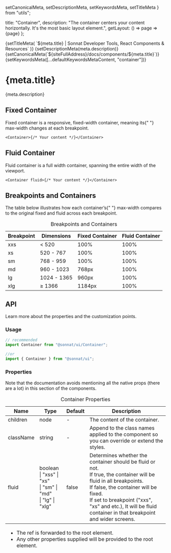   setCanonicalMeta,
  setDescriptionMeta,
  setKeywordsMeta,
  setTitleMeta
} from "utils";

  title: "Container",
  description:
    "The container centers your content horizontally. It's the most basic layout element.",
  getLayout: () => page => <WithSidebar>{page}</WithSidebar>
};

<Head>
  {setTitleMeta(
    `${meta.title} | Sonnat Developer Tools, React Components & Resources`
  )}
  {setDescriptionMeta(meta.description)}
  {setCanonicalMeta(`${siteFullAddress}/docs/components/${meta.title}`)}
  {setKeywordsMeta([...defaultKeywordsMetaContent, "container"])}
</Head>

<h1>
  <span>{meta.title}</span>
  <AnchorButton anchorId="overview" />
  <PageEditButton href={`pages/docs/components/${meta.title}.mdx`} />
</h1>

<p>{meta.description}</p>

<h2>
  <span>Fixed Container</span>
  <AnchorButton anchorId="fixed-container" />
</h2>

<p>
  Fixed container is a responsive, fixed-width container, meaning its{" "}
  <inlineCode>max-width</inlineCode> changes at each breakpoint.
</p>

```tsx
<Container>{/* Your content */}</Container>
```

<h2>
  <span>Fluid Container</span>
  <AnchorButton anchorId="fluid-container" />
</h2>

<p>
  Fluid container is a full width container, spanning the entire width of the
  viewport.
</p>

```tsx
<Container fluid>{/* Your content */}</Container>
```

<h2>
  <span>Breakpoints and Containers</span>
  <AnchorButton anchorId="breakpoints-and-containers" />
</h2>

<p>
  The table below illustrates how each container’s{" "}
  <inlineCode>max-width</inlineCode> compares to the original fixed and fluid
  across each breakpoint.
</p>

<table>
  <caption>Breakpoints and Containers</caption>
  <thead>
    <tr>
      <th>Breakpoint</th>
      <th>Dimensions</th>
      <th>Fixed Container</th>
      <th>Fluid Container</th>
    </tr>
  </thead>
  <tbody>
    <tr>
      <td>xxs</td>
      <td>&lt; 520</td>
      <td>100%</td>
      <td>100%</td>
    </tr>
    <tr>
      <td>xs</td>
      <td>520 - 767</td>
      <td>100%</td>
      <td>100%</td>
    </tr>
    <tr>
      <td>sm</td>
      <td>768 - 959</td>
      <td>100%</td>
      <td>100%</td>
    </tr>
    <tr>
      <td>md</td>
      <td>960 - 1023</td>
      <td>768px</td>
      <td>100%</td>
    </tr>
    <tr>
      <td>lg</td>
      <td>1024 - 1365</td>
      <td>960px</td>
      <td>100%</td>
    </tr>
    <tr>
      <td>xlg</td>
      <td>&ge; 1366</td>
      <td>1184px</td>
      <td>100%</td>
    </tr>
  </tbody>
</table>

<h2>
  <span>API</span>
  <AnchorButton anchorId="api" />
</h2>

<p>Learn more about the properties and the customization points.</p>

<h3>
  <span>Usage</span>
  <AnchorButton anchorId="usage" />
</h3>

```typescript
// recommended
import Container from "@sonnat/ui/Container";

//or
import { Container } from "@sonnat/ui";
```

<h3>
  <span>Properties</span>
  <AnchorButton anchorId="properties" />
</h3>

<p>
  Note that the documentation avoids mentioning all the native props (there are
  a lot) in this section of the components.
</p>

<table cols={4}>
  <caption>Container Properties</caption>
  <thead>
    <tr>
      <th>Name</th>
      <th>Type</th>
      <th>Default</th>
      <th>Description</th>
    </tr>
  </thead>
  <tbody>
    <tr>
      <td>children</td>
      <td>node</td>
      <td>-</td>
      <td>The content of the container.</td>
    </tr>
    <tr>
      <td>className</td>
      <td>string</td>
      <td>-</td>
      <td>
        Append to the class names applied to the component so you can override
        or extend the styles.
      </td>
    </tr>
    <tr>
      <td>fluid</td>
      <td>
        boolean
        <br />
        | "xss" | "xs"
        <br />
        | "sm" | "md"
        <br />| "lg" | "xlg"
      </td>
      <td>false</td>
      <td>
        Determines whether the container should be fluid or not.
        <br />
        If <inlineCode>true</inlineCode>, the container will be fluid in all
        breakpoints.
        <br />
        If <inlineCode>false</inlineCode>, the container will be fixed.
        <br />
        If set to breakpoint ("xxs", "xs" and etc.), It will be fluid container
        in that breakpoint and wider screens.
      </td>
    </tr>
  </tbody>
  <tfoot>
    <tr>
      <td colSpan="4">
        <ul>
          <li>
            The <inlineCode>ref</inlineCode> is forwarded to the root element.
          </li>
          <li>
            Any other properties supplied will be provided to the root element.
          </li>
        </ul>
      </td>
    </tr>
  </tfoot>
</table>

